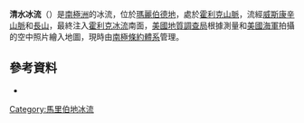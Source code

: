 {{Coord|85|11|S|124|0|W||display=title}}

'''清水冰流'''（{{lang-en|Shimizu Ice Stream}}）是[[南極洲|南極洲]]的冰流，位於[[瑪麗伯德地|瑪麗伯德地]]，處於[[霍利克山脈|霍利克山脈]]，流經[[威斯康辛山脈|威斯康辛山脈]]和[[長山|長山]]，最終注入[[霍利克冰流|霍利克冰流]]南面，[[美國地質調查局|美國地質調查局]]根據測量和[[美國海軍|美國海軍]]拍攝的空中照片繪入地圖，現時由[[南極條約體系|南極條約體系]]管理。

==參考資料==
*{{usgs-gazetteer}}

{{DEFAULTSORT:Shimizu Ice Stream}}
[[Category:馬里伯地冰流|Category:馬里伯地冰流]]


{{MarieByrdLand-geo-stub}}